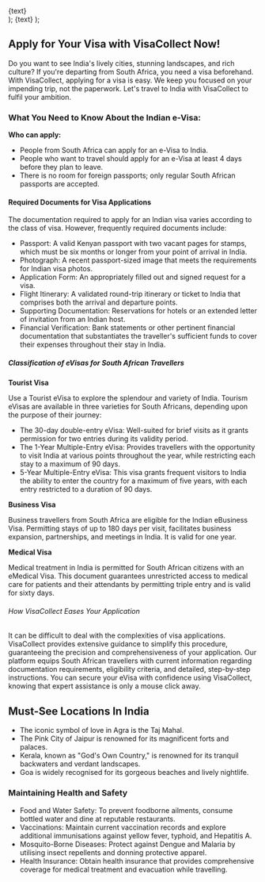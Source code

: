   <div className="flex justify-center items-center">
    <Link
      href={href}
      className="items-center justify-center flex gap-2 px-5 py-2 text-base font-semibold text-white duration-150 ease-in-out rounded-full shrink-0 bg-secondary hover:scale-105"
    >
      {text}
    </Link>
  </div>
);

  <Link className="text-secondary font-semibold text-lg" href={href}>
    {text}
  </Link>
);

## Apply for Your Visa with VisaCollect Now!

Do you want to see India's lively cities, stunning landscapes, and rich culture? If you're departing from South Africa, you need a visa beforehand. With VisaCollect, applying for a visa is easy. We keep you focused on your impending trip, not the paperwork. Let's travel to India with VisaCollect to fulfil your ambition.

### What You Need to Know About the Indian e-Visa:

**Who can apply:**

- People from South Africa can apply for an e-Visa to India.
- People who want to travel should apply for an e-Visa at least 4 days before they plan to leave.
- There is no room for foreign passports; only regular South African passports are accepted.

#### Required Documents for Visa Applications

The documentation required to apply for an Indian visa varies according to the class of visa. However, frequently required documents include:

- Passport: A valid Kenyan passport with two vacant pages for stamps, which must be six months or longer from your point of arrival in India.
- Photograph: A recent passport-sized image that meets the requirements for Indian visa photos.
- Application Form: An appropriately filled out and signed request for a visa.
- Flight Itinerary: A validated round-trip itinerary or ticket to India that comprises both the arrival and departure points.
- Supporting Documentation: Reservations for hotels or an extended letter of invitation from an Indian host.
- Financial Verification: Bank statements or other pertinent financial documentation that substantiates the traveller's sufficient funds to cover their expenses throughout their stay in India.

##### Classification of eVisas for South African Travellers

**Tourist Visa**

Use a Tourist eVisa to explore the splendour and variety of India. Tourism eVisas are available in three varieties for South Africans, depending upon the purpose of their journey:

- The 30-day double-entry eVisa: Well-suited for brief visits as it grants permission for two entries during its validity period.
- The 1-Year Multiple-Entry eVisa: Provides travellers with the opportunity to visit India at various points throughout the year, while restricting each stay to a maximum of 90 days.
- 5-Year Multiple-Entry eVisa: This visa grants frequent visitors to India the ability to enter the country for a maximum of five years, with each entry restricted to a duration of 90 days.

**Business Visa**

Business travellers from South Africa are eligible for the Indian eBusiness Visa. Permitting stays of up to 180 days per visit, facilitates business expansion, partnerships, and meetings in India. It is valid for one year.

**Medical Visa**

Medical treatment in India is permitted for South African citizens with an eMedical Visa. This document guarantees unrestricted access to medical care for patients and their attendants by permitting triple entry and is valid for sixty days.

###### How VisaCollect Eases Your Application

It can be difficult to deal with the complexities of visa applications. VisaCollect provides extensive guidance to simplify this procedure, guaranteeing the precision and comprehensiveness of your application. Our platform equips South African travellers with current information regarding documentation requirements, eligibility criteria, and detailed, step-by-step instructions. You can secure your eVisa with confidence using VisaCollect, knowing that expert assistance is only a mouse click away.

## Must-See Locations In India

- The iconic symbol of love in Agra is the Taj Mahal.
- The Pink City of Jaipur is renowned for its magnificent forts and palaces.
- Kerala, known as "God's Own Country," is renowned for its tranquil backwaters and verdant landscapes.
- Goa is widely recognised for its gorgeous beaches and lively nightlife.

### Maintaining Health and Safety

- Food and Water Safety: To prevent foodborne ailments, consume bottled water and dine at reputable restaurants.
- Vaccinations: Maintain current vaccination records and explore additional immunisations against yellow fever, typhoid, and Hepatitis A.
- Mosquito-Borne Diseases: Protect against Dengue and Malaria by utilising insect repellents and donning protective apparel.
- Health Insurance: Obtain health insurance that provides comprehensive coverage for medical treatment and evacuation while travelling.
